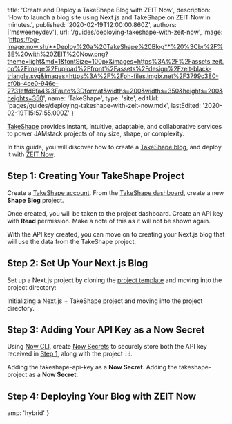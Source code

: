 
  title: 'Create and Deploy a TakeShape Blog with ZEIT Now',
  description:
    'How to launch a blog site using Next.js and TakeShape on ZEIT Now in minutes.',
  published: '2020-02-19T12:00:00.860Z',
  authors: ['msweeneydev'],
  url: '/guides/deploying-takeshape-with-zeit-now',
  image:
    'https://og-image.now.sh/**Deploy%20a%20TakeShape%20Blog**%20%3Cbr%2F%3E%20with%20ZEIT%20Now.png?theme=light&md=1&fontSize=100px&images=https%3A%2F%2Fassets.zeit.co%2Fimage%2Fupload%2Ffront%2Fassets%2Fdesign%2Fzeit-black-triangle.svg&images=https%3A%2F%2Fph-files.imgix.net%2F3799c380-ef0b-4ce0-946e-2731effd6fa4%3Fauto%3Dformat&widths=200&widths=350&heights=200&heights=350',
  name: 'TakeShape',
  type: 'site',
  editUrl: 'pages/guides/deploying-takeshape-with-zeit-now.mdx',
  lastEdited: '2020-02-19T15:57:55.000Z'
}

[TakeShape](https://www.takeshape.io/) provides instant, intuitive, adaptable, and collaborative services to power JAMstack projects of any size, shape, or complexity.

In this guide, you will discover how to create a [TakeShape blog](https://crystallize.now-examples.now.sh/), and deploy it with [ZEIT Now](/).

## Step 1: Creating Your TakeShape Project

Create a [TakeShape account](https://app.takeshape.io/signup). From the [TakeShape dashboard](https://app.takeshape.io/projects), create a new **Shape Blog** project.

Once created, you will be taken to the project dashboard. Create an API key with **Read** permission. Make a note of this as it will not be shown again.

With the API key created, you can move on to creating your Next.js blog that will use the data from the TakeShape project.

## Step 2: Set Up Your Next.js Blog

Set up a Next.js project by cloning the [project template](https://github.com/takeshape/takeshape-samples/tree/master/shape-blog-nextjs) and moving into the project directory:

<Snippet dark text="git clone https://github.com/takeshape/takeshape-samples takeshape-samples && cd takeshape-samples/shape-blog-nextjs" />
<Caption>Initializing a Next.js + TakeShape project and moving into the project directory.</Caption>

## Step 3: Adding Your API Key as a Now Secret

Using [Now CLI](/download), create [Now Secrets](/docs/v2/serverless-functions/env-and-secrets/) to securely store both the API key received in [Step 1](#step-1:creating-your-api-keys), along with the project `id`.

<Snippet dark text="now secrets add TAKEHSAPE-API-KEY [your-takeshape-api-key]" />
<Caption>
  Adding the <InlineCode>takeshape-api-key</InlineCode> as a <strong>Now Secret</strong>.
</Caption>

<Snippet dark text="now secrets add TAKESHAPE-PROJECT [your-takeshape-project-id]" />
<Caption>
  Adding the <InlineCode>takeshape-project</InlineCode> as a <strong>Now Secret</strong>.
</Caption>

## Step 4: Deploying Your Blog with ZEIT Now

<DeploySection meta={meta} />


  amp: 'hybrid'
}
